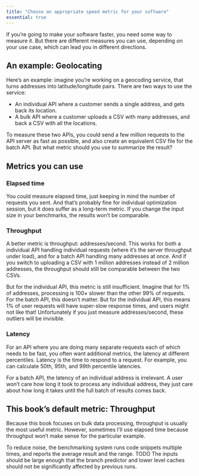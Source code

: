 ```yaml
---
title: "Choose an appropriate speed metric for your software"
essential: true
---
```


If you're going to make your software faster, you need some way to measure it.
But there are different measures you can use, depending on your use case, which can lead you in different directions.

## An example: Geolocating

Here's an example: imagine you're working on a geocoding service, that turns addresses into latitude/longitude pairs.
There are two ways to use the service:

* An individual API where a customer sends a single address, and gets back its location.
* A bulk API where a customer uploads a CSV with many addresses, and back a CSV with all the locations.

To measure these two APIs, you could send a few million requests to the API server as fast as possible, and also create an equivalent CSV file for the batch API.
But what metric should you use to summarize the result?

## Metrics you can use

### Elapsed time

You could measure elapsed time, just keeping in mind the number of requests you sent.
And that's probably fine for individual optimization session, but it does suffer as a long-term metric.
If you change the input size in your benchmarks, the results won't be comparable.

### Throughput

A better metric is throughput: addresses/second.
This works for both a individual API handling individual requests (where it's the server throughput under load), and for a batch API handling many addresses at once.
And if you switch to uploading a CSV with 1 million addresses instead of 2 million addresses, the throughput should still be comparable between the two CSVs.

But for the individual API, this metric is still insufficient.
Imagine that for 1% of addresses, processing is 100× slower than the other 99% of requests.
For the batch API, this doesn't matter.
But for the individual API, this means 1% of user requests will have super-slow response times, and users might not like that!
Unfortunately if you just measure addresses/second, these outliers will be invisible.

### Latency

For an API where you are doing many separate requests each of which needs to be fast, you often want additional metrics, the latency at different percentiles.
Latency is the time to respond to a request.
For example, you can calculate 50th, 95th, and 99th percentile latencies.

For a batch API, the latency of an individual address is irrelevant.
A user won't care how long it took to process any individual address, they just care about how long it takes until the full batch of results comes back.

## This book's default metric: Throughput

Because this book focuses on bulk data processing, throughput is usually the most useful metric.
However, sometimes I'll use elapsed time because throughput won't make sense for the particular example.

To reduce noise, the benchmarking system runs code snippets multiple times, and reports the average result and the range. TODO
The inputs should be large enough that the branch predictor and lower level caches should not be significantly affected by previous runs.
